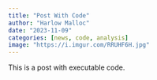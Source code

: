 ```yaml
---
title: "Post With Code"
author: "Harlow Malloc"
date: "2023-11-09"
categories: [news, code, analysis]
image: "https://i.imgur.com/RRUHF6H.jpg"
---
```


This is a post with executable code.